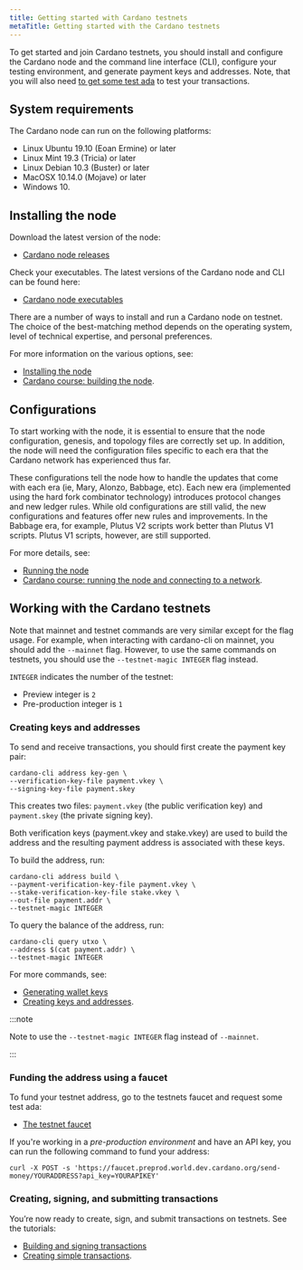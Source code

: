 ```yaml
---
title: Getting started with Cardano testnets
metaTitle: Getting started with the Cardano testnets
---
```


To get started and join Cardano testnets, you should install and configure the
Cardano node and the command line interface (CLI), configure your testing
environment, and generate payment keys and addresses. Note, that you will also
need [to get some test ada](/cardano-testnets/tools/faucet) to test your
transactions.

## System requirements

The Cardano node can run on the following platforms:

- Linux Ubuntu 19.10 (Eoan Ermine) or later
- Linux Mint 19.3 (Tricia) or later
- Linux Debian 10.3 (Buster) or later
- MacOSX 10.14.0 (Mojave) or later
- Windows 10.

## Installing the node

Download the latest version of the node:

- [Cardano node releases](https://github.com/input-output-hk/cardano-node/releases)

Check your executables. The latest versions of the Cardano node and CLI can be
found here:

- [Cardano node executables](https://github.com/input-output-hk/cardano-node#executables)

There are a number of ways to install and run a Cardano node on testnet. The
choice of the best-matching method depends on the operating system, level of
technical expertise, and personal preferences.

For more information on the various options, see:

- [Installing the node](https://developers.cardano.org/docs/get-started/cardano-node/installing-cardano-node)
- [Cardano course: building the node](https://cardano-course.gitbook.io/cardano-course/handbook/module-1-build-and-run-the-node/building-the-node).

## Configurations

To start working with the node, it is essential to ensure that the node
configuration, genesis, and topology files are correctly set up. In addition,
the node will need the configuration files specific to each era that the Cardano
network has experienced thus far.

These configurations tell the node how to handle the updates that come with each
era (ie, Mary, Alonzo, Babbage, etc). Each new era (implemented using the
hard fork combinator technology)
introduces protocol changes and new ledger rules. While old configurations are
still valid, the new configurations and features offer new rules and
improvements. In the Babbage era, for example, Plutus V2 scripts work better
than Plutus V1 scripts. Plutus V1 scripts, however, are still supported.

For more details, see:

- [Running the node](https://developers.cardano.org/docs/get-started/cardano-node/running-cardano)
- [Cardano course: running the node and connecting to a network](https://cardano-course.gitbook.io/cardano-course/handbook/module-1-build-and-run-the-node/running-the-node-and-connecting-to-a-network).

## Working with the Cardano testnets

Note that mainnet and testnet commands are very similar except for the flag
usage. For example, when interacting with cardano-cli on mainnet, you should add
the `--mainnet` flag. However, to use the same commands on testnets, you should
use the `--testnet-magic INTEGER` flag instead.

`INTEGER` indicates the number of the testnet:

- Preview integer is `2`
- Pre-production integer is `1`

### Creating keys and addresses

To send and receive transactions, you should first create the payment key pair:

```
cardano-cli address key-gen \
--verification-key-file payment.vkey \
--signing-key-file payment.skey
```

This creates two files: `payment.vkey` (the public verification key) and
`payment.skey` (the private signing key).

Both verification keys (payment.vkey and stake.vkey) are used to build the
address and the resulting payment address is associated with these keys.

To build the address, run:

```
cardano-cli address build \
--payment-verification-key-file payment.vkey \
--stake-verification-key-file stake.vkey \
--out-file payment.addr \
--testnet-magic INTEGER
```

To query the balance of the address, run:

```
cardano-cli query utxo \
--address $(cat payment.addr) \
--testnet-magic INTEGER
```

For more commands, see:

- [Generating wallet keys](https://developers.cardano.org/docs/operate-a-stake-pool/generating-wallet-keys)
- [Creating keys and addresses](https://cardano-course.gitbook.io/cardano-course/handbook/building-and-running-the-node/create-keys-and-addresses).

:::note

Note to use the `--testnet-magic INTEGER` flag instead of `--mainnet`.

:::

### Funding the address using a faucet

To fund your testnet address, go to the testnets faucet and request some test
ada:

- [The testnet faucet](/cardano-testnets/tools/faucet)

If you're working in a _pre-production environment_ and have an API key, you can
run the following command to fund your address:

`curl -X POST -s 'https://faucet.preprod.world.dev.cardano.org/send-money/YOURADDRESS?api_key=YOURAPIKEY'`

### Creating, signing, and submitting transactions

You’re now ready to create, sign, and submit transactions on testnets. See the
tutorials:

- [Building and signing transactions](https://developers.cardano.org/docs/get-started/create-simple-transaction)
- [Creating simple transactions](https://cardano-course.gitbook.io/cardano-course/handbook/building-and-running-the-node/create-a-simple-transaction).


